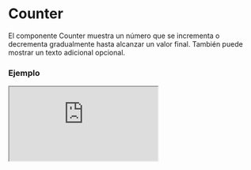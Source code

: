 # Counter

El componente Counter muestra un número que se incrementa o decrementa gradualmente hasta alcanzar un valor final. También puede mostrar un texto adicional opcional.


### Ejemplo

<Iframe
  minHeightIframe="30dvh"
  src="https://fenextjs-component-storybook.vercel.app/iframe.html?args=&id=counter-counter--index&viewMode=story"
/>

### Importación

Para importar el componente Counter, se puede hacer desde fenextjs

```tsx copy
import { Counter } from "fenextjs";
```

### Parámetros

| Parámetro       | Tipo                      | Requerido | Default          | Descripcion                                                                    |
| --------------- | ------------------------- | --------- | ---------------- | ------------------------------------------------------------------------------ |
| number          | number                    | sí        | 0                | El número que se mostrará y que será incrementado o decrementado gradualmente. |
| text            | ReactNode                 | no        | undefined        | Texto adicional que se puede mostrar junto con el contador.                    |
| time            | number                    | no        | 1000             | Tiempo en milisegundos para alcanzar el número final.                          |
| decimal         | number                    | no        | 2                | Cantidad de decimales a mostrar en el número.                                  |
| parseNumber     | (n: number) =\> ReactNode | no        | parseNumberCount | Función personalizada para formatear el número antes de mostrarlo.             |
| className       | string                    | no        | ''               | Clase CSS para personalizar el contenedor del componente.                      |
| classNameNumber | string                    | no        | ''               | Clase CSS para personalizar la apariencia del número.                          |
| classNameText   | string                    | no        | ''               | Clase CSS para personalizar la apariencia del texto.                           |

### Storybook

Para ver el storybook del componente lo puede hacer con este [link](https://fenextjs-component-storybook.vercel.app/?path=/story/counter-counter--index)

### Usos

- Básico

```tsx copy
<Counter number={100} />
```

- Counter con texto adicional

```tsx copy
<Counter number={100} text="Progreso" />
```

- Counter con tiempo personalizado

```tsx copy
<Counter number={500} time={2000} />
```
